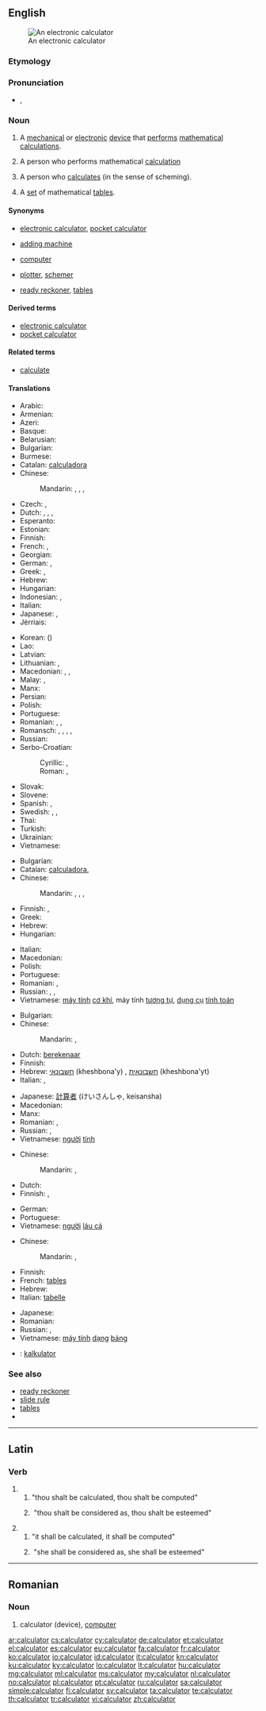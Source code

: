 ==English==
{{wikipedia}}
[[File:Calculator.kodabar.jpg|thumb|An electronic calculator]]

===Etymology===
{{suffix|calculate|or}}

===Pronunciation===
* {{IPA|/ˈkæl.kjə.leɪ.tə(r)/}}, {{X-SAMPA|/"k{l.kj@.lEi.t@/}}

===Noun===
{{en-noun}}

# A [[mechanical]] or [[electronic]]  [[device]] that [[perform]]s [[mathematical]] [[calculation]]s.
# {{context|dated|lang=en}} A person who performs mathematical [[calculation]]
# A person who [[calculate]]s (in the sense of scheming).
# {{context|obsolete|lang=en}} A [[set]] of mathematical [[table]]s.

====Synonyms====
* {{sense|electronic device}} [[electronic calculator]], [[pocket calculator]]
* {{sense|mechanical device}} [[adding machine]]
* {{sense|person who performs mathematical calculations}} [[computer]] {{qualifier|dated}}
* {{sense|person who schemes}} [[plotter]], [[schemer]]
* {{sense|mathematical tables}} [[ready reckoner]], [[table]]s

====Derived terms====
* [[electronic calculator]]
* [[pocket calculator]]

====Related terms====
* [[calculate]]

====Translations====
{{trans-top|electronic device that performs mathematical calculations}}
* Arabic: {{t-|ar|آلة حاسبة|f|tr=ʾāla ḥāsiba|sc=Arab}}
* Armenian: {{t-|hy|հաշվիչ|tr=hašvič|sc=Armn}}
* Azeri: {{t-|az|kalkulyator}}
* Basque: {{t|eu|kalkulagailu}}
* Belarusian: {{t-|be|калькулятар|m|tr=kalʹkuljátar|sc=Cyrl}}
* Bulgarian: {{t-|bg|калкулатор|m|tr=kalkulátar|sc=Cyrl}}
* Burmese: {{t+|my|ဂဏန်းတွက်စက်|tr=ga̱nan: twe' se'|sc=Mymr}}
* Catalan: [[calculadora]] {{f}}
* Chinese:
*: Mandarin: {{t|cmn|計算器|sc=Hani}}, {{t|cmn|计算器|tr=jìsuànqì|sc=Hani}}, {{t|cmn|計算機|sc=Hani}}, {{t|cmn|计算机|tr=jìsuànjī|sc=Hani}}
* Czech: {{t+|cs|kalkulačka|f}}, {{t-|cs|kalkulátor|m}}
* Dutch: {{t+|nl|rekenmachine|f}}, {{t+|nl|zakrekenmachine|f}}, {{t-|nl|rekentoestel|n}} {{qualifier|Flemish}}, {{t+|nl|calculator|m}}
* Esperanto: {{t-|eo|kalkulilo}}
* Estonian: {{t-|et|kalkulaator}}
* Finnish: {{t+|fi|laskin}}
* French: {{t+|fr|calculatrice|f}}, {{t+|fr|calculette|f}}
* Georgian: {{t-|ka|კალკულატორი|tr=kalkulatori|sc=Geor}}
* German: {{t+|de|Rechner|m}}, {{t+|de|Taschenrechner|m}}
* Greek: {{t+|el|αριθμομηχανή|f|tr=arithmomichaní|sc=Grek}}, {{qualifier|colloquial}} {{t+|el|κομπιουτεράκι|n|tr=kompiouteráki|sc=Grek}}
* Hebrew: {{t+|he|מחשבון|m|tr=makhshevon|sc=Hebr}}
* Hungarian: {{t+|hu|számológép}}
* Indonesian: {{t+|id|kalkulator}}, {{t+|id|mesin hitung}}
* Italian: {{t+|it|calcolatrice|f}}
* Japanese: {{t-|ja|電卓|tr=でんたく, dentaku|sc=Jpan}}, {{t+|ja|計算機|tr=けいさんき, keisanki|sc=Jpan}}
* Jèrriais: {{tø|roa-jer|caltchuleux|m}}
{{trans-mid}}
* Korean: {{t+|ko|계산기|tr=gyesan-gi|sc=Hang}} ({{t+|ko|計算機|sc=Kore}})
* Lao: {{t+|lo|ຈັກຄິດໄລ່|sc=Laoo}}
* Latvian: {{t-|lv|kalkulators|m}}
* Lithuanian: {{t+|lt|kalkuliatorius|m}}, {{t+|lt|skaičiuotuvas|m}}
* Macedonian: {{t-|mk|сметач|m|tr=smétač}},  {{t-|mk|дигитрон|m|tr=digitrón}},  {{t-|mk|калкулатор|m|tr=kalkulátor}}
* Malay: {{t-|ms|mesin kira}}, {{t-|ms|kalkulator}}
* Manx: {{t-|gv|co-earrooder|m}}
* Persian: {{t+|fa|ماشین حساب|tr=mâšin-e hesâb|sc=fa-Arab}}
* Polish: {{t+|pl|kalkulator|m}}
* Portuguese: {{t+|pt|calculadora|f}}
* Romanian: {{t-|ro|calculator}}, {{t+|ro|computer|n}}, {{t-|ro|computere|n-p}}
* Romansch: {{t-|rm|calculader|m}}, {{t-|rm|calculatur|m}}, {{t-|rm|calculatour|m}}, {{t-|rm|quintader|m}}, {{t-|rm|chintader|m}}
* Russian: {{t+|ru|калькулятор|m|tr=kalʹkuljátor|sc=Cyrl}}
* Serbo-Croatian:
*: Cyrillic: {{qualifier|Bosnian, Serbian}} {{t-|sh|рачунар|m}}, {{qualifier|Croatian}} {{t-|sh|рачунало|n}}
*: Roman: {{qualifier|Bosnian, Serbian}} {{t-|sh|računar|m}}, {{qualifier|Croatian}} {{t-|sh|računalo|n}}
* Slovak: {{t-|sk|kalkulačka|f}}
* Slovene: {{t-|sl|kalkulator|m}}
* Spanish: {{t+|es|calculador|m|f}}, {{t+|es|calculadora|f}}
* Swedish: {{t+|sv|räknare|c}}, {{t+|sv|miniräknare|c}}, {{t+|sv|kalkylator|c}}
* Thai: {{t-|th|เครื่องคิดเลข|tr=krêuang kít lâyk|sc=Thai}}
* Turkish: {{t+|tr|hesap makinesi}}
* Ukrainian: {{t-|uk|калькулятор|m|tr=kalʹkuljátor|sc=Cyrl}}
* Vietnamese: {{t-|vi|máy tính cầm tay}}
{{trans-bottom}}

{{trans-top|mechanical device that performs mathematical calculations}}
* Bulgarian: {{t-|bg|сметачна машина|f}}
* Catalan: [[calculadora]],{{f}}
* Chinese:
*: Mandarin: {{t|cmn|計算器|sc=Hani}}, {{t|cmn|计算器|tr=jìsuànqì|sc=Hani}}, {{t|cmn|計算機|sc=Hani}}, {{t|cmn|计算机|tr=jìsuànjī|sc=Hani}}
* Finnish: {{t+|fi|laskin}}, {{t-|fi|laskukone}}
* Greek: {{t+|el|αριθμομηχανή|f|tr=arithmomichaní|sc=Grek}}
* Hebrew: {{t-|he|מונה|m|tr=mone|sc=Hebr}}
* Hungarian: {{t+|hu|számológép}}
{{trans-mid}}
* Italian: {{t+|it|calcolatrice}}
* Macedonian: {{t-|mk|сметач|m|tr=smétač}}
* Polish: {{t+|pl|kalkulator|m}}
* Portuguese: {{t+|pt|calculadora|f}}
* Romanian: {{t-|ro|calculator}}, {{t-|ro|mașină de calculat}}
* Russian: {{t-|ru|вычислительная машина|f|tr=vyčislítelʹnaja mašína|sc=Cyrl}}, {{t-|ru|счётная машина|f|tr=sčótnaja mašína|sc=Cyrl}}, {{t+|ru|арифмометр|m|tr=arifmómetr|sc=Cyrl}}
* Vietnamese: [[máy tính]] [[cơ khí]], máy tính [[tương tự]], [[dụng cụ]] [[tính toán]]
{{trans-bottom}}

{{trans-top|dated: a person who performs mathematical calculations}}
* Bulgarian: {{t-|bg|изчислител|m}}
* Chinese:
*: Mandarin: {{t|cmn|計算者|sc=Hani}}, {{t|cmn|计算者|tr=jìsuànzhě|sc=Hani}}
* Dutch: [[berekenaar]] {{m}}
* Finnish: {{t-|fi|laskija}}
* Hebrew: [[חשבונאי]] (kheshbona'y) {{m}}, [[חשבונאית]] (kheshbona'yt) {{f}}
* Italian: {{t+|it|calcolatore|m}}, {{t+|it|calcolatrice|f}}
{{trans-mid}}
* Japanese: [[計算者]] (けいさんしゃ, keisansha)
* Macedonian: {{t-|mk|сметач|m|tr=smétač}}
* Manx: {{t-|gv|co-earrooder|m}}
* Romanian: {{t-|ro|calculator|m}}, {{t-|ro|calculatoare|f}}
* Russian: {{t+|ru|счётчик|m|tr=sčótčik|sc=Cyrl}}, {{t+|ru|расчётчик|m|tr=rasčótčik|sc=Cyrl}}
* Vietnamese: [[người]] [[tính]]
{{trans-bottom}}

{{trans-top|person who calculates (in the sense of scheming)}}
* Chinese:
*: Mandarin: {{t|cmn|計算者|sc=Hani}}, {{t|cmn|计算者|tr=jìsuànzhě|sc=Hani}}
* Dutch: {{t-|nl|planner|m}}
* Finnish: {{t-|fi|laskelmoija}}, {{t+|fi|taulukko}}
{{trans-mid}}
* German: {{t+|de|Rechner|m}}
* Portuguese: {{t+|pt|calculista|m}}
* Vietnamese: [[người]] [[láu cá]]
{{trans-bottom}}

{{trans-top|set of mathematical tables}}
* Chinese:
*: Mandarin: {{t|cmn|計算表|sc=Hani}}, {{t|cmn|计算表|tr=jìsuànbiǎo|sc=Hani}}
* Finnish: {{t-|fi|laskuri}}
* French: [[table#French|table]]s {{f-p}}
* Hebrew: {{t-|he|טבלת חישובים|f|tr=t'avlat khishuvym|sc=Hebr}}
* Italian: [[tabella|tabelle]] {{f-p}}
{{trans-mid}}
* Japanese: {{t-|ja|計算表|tr=けいさんひょう, keisannhyō|sc=Jpan}}
* Romanian: {{t-|ro|tabele|f-p}}
* Russian: {{t-|ru|таблицы расчётов|f-p|tr=tablícy rasčótov}}, {{t+|ru|таблица|f|tr=tablíca|sc=Cyrl}}
* Vietnamese: [[máy tính]] [[dạng]] [[bảng]]
{{trans-bottom}}

{{checktrans-top}}
* {{ttbc|id}}: [[kalkulator]]
{{trans-bottom}}

===See also===
* [[ready reckoner]]
* [[slide rule]]
* [[table]]s
* {{commonslite}}

----

==Latin==

===Verb===
{{la-verb-form|calculātor}}

# {{conjugation of|calculo|calculō|2|s|fut|pass|imp|lang=la}}
## "thou shalt be calculated, thou shalt be computed"
## {{context|figuratively|lang=la}}&nbsp;"thou shalt be considered&nbsp;as, thou shalt be esteemed"
# {{conjugation of|calculo|calculō|3|s|fut|pass|imp|lang=la}}
## "<span title="he, she or it">it</span> shall be calculated, <span title="he, she or it">it</span> shall be computed"
## {{context|figuratively|lang=la}}&nbsp;"<span title="he, she or it">she</span> shall be considered&nbsp;as, <span title="he, she or it">she</span> shall be esteemed"

----

==Romanian==

===Noun===
{{head|ro|noun|g=n|plural|calculatoare}}

# calculator (device), [[computer]]

[[ar:calculator]]
[[cs:calculator]]
[[cy:calculator]]
[[de:calculator]]
[[et:calculator]]
[[el:calculator]]
[[es:calculator]]
[[eu:calculator]]
[[fa:calculator]]
[[fr:calculator]]
[[ko:calculator]]
[[io:calculator]]
[[id:calculator]]
[[it:calculator]]
[[kn:calculator]]
[[ku:calculator]]
[[ky:calculator]]
[[lo:calculator]]
[[lt:calculator]]
[[hu:calculator]]
[[mg:calculator]]
[[ml:calculator]]
[[ms:calculator]]
[[my:calculator]]
[[nl:calculator]]
[[no:calculator]]
[[pl:calculator]]
[[pt:calculator]]
[[ru:calculator]]
[[sa:calculator]]
[[simple:calculator]]
[[fi:calculator]]
[[sv:calculator]]
[[ta:calculator]]
[[te:calculator]]
[[th:calculator]]
[[tr:calculator]]
[[vi:calculator]]
[[zh:calculator]]